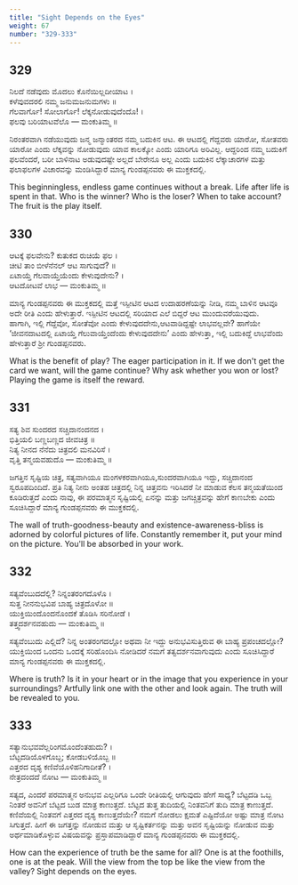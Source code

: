 ```yaml
---
title: "Sight Depends on the Eyes"
weight: 67
number: "329-333"
---
```


## 329

ನಿಲದೆ ನಡೆವುದು ಮೊದಲು ಕೊನೆಯಿಲ್ಲದೀಯಾಟ ।  
ಕಳೆವುವದರಲಿ ನಮ್ಮ ಜನುಮಜನುಮಗಳು ॥  
ಗೆಲವಾರ್ಗೊ! ಸೋಲಾರ್ಗೊ! ಲೆಕ್ಕನೋಡುವುದೆಂದೊ! ।  
ಫಲವು ಬರಿಯಾಟವೆಲೊ — ಮಂಕುತಿಮ್ಮ ॥

ನಿರಂತರವಾಗಿ ನಡೆಯುವುದು ಜನ್ಮ ಜನ್ಮಾಂತರದ ನಮ್ಮ ಬದುಕಿನ ಆಟ. ಈ ಆಟದಲ್ಲಿ ಗೆದ್ದವರು ಯಾರೋ, ಸೋತವರು ಯಾರೋ ಎಂದು ಲೆಕ್ಕವನ್ನು ನೋಡುವುದು ಯಾವ ಕಾಲಕ್ಕೋ ಎಂದು ಯಾರಿಗೂ ಅರಿವಿಲ್ಲ. ಆದ್ದರಿಂದ ನಮ್ಮ ಬದುಕಿಗೆ ಫಲವೆಂದರೆ, ಬರೀ ಬಾಳಿನಾಟ ಅಡುವುದಷ್ಟೇ ಅಲ್ಲದೆ ಬೇರೇನೂ ಅಲ್ಲ ಎಂದು ಬದುಕಿನ ಲೆಕ್ಕಾಚಾರಗಳ ಮತ್ತು ಫಲಾಫಲಗಳ ವಿಚಾರವನ್ನು ಮಂಡಿಸಿದ್ದಾರೆ ಮಾನ್ಯ ಗುಂಡಪ್ಪನವರು ಈ ಮುಕ್ತಕದಲ್ಲಿ.

This beginningless, endless game continues without a break. Life after life is spent in that. Who is the winner? Who is the loser? When to take account? The fruit is the play itself.

## 330

ಆಟಕ್ಕೆ ಫಲವೇನು? ಕುತುಕದ ರುಚಿಯೆ ಫಲ ।  
ಚೀಟಿ ತಾಂ ಬೀಳೆನೆನಲ್ ಆಟ ಸಾಗುವುದೆ? ॥  
ಏಟಾಯ್ತೆ ಗೆಲವಾಯ್ತೆಯೆಂದು ಕೇಳುವುದೇನು? ।  
ಆಟದೋಟವೆ ಲಾಭ — ಮಂಕುತಿಮ್ಮ ॥

ಮಾನ್ಯ ಗುಂಡಪ್ಪನವರು ಈ ಮುಕ್ತಕದಲ್ಲಿ ಮತ್ತೆ ಇಸ್ಪೀಟಿನ ಆಟದ ಉದಾಹರಣೆಯನ್ನು ನೀಡಿ, ನಮ್ಮ ಬಾಳಿನ ಆಟವೂ ಅದೇ ರೀತಿ ಎಂದು ಹೇಳುತ್ತಾರೆ. ಇಸ್ಪೀಟಿನ ಆಟದಲ್ಲಿ ಸರಿಯಾದ ಎಲೆ ಬಿದ್ದರೆ ಆಟ ಮುಂದುವರೆಯುವುದು.  
 ಹಾಗಾಗಿ, ಇಲ್ಲಿ ಗೆದ್ದೆವೋ, ಸೋತೆವೋ ಎಂದು ಕೇಳುವುದದೇನು,ಆಟವಾಡಿದ್ದಷ್ಟೇ ಲಾಭವಲ್ಲವೇ? ಹಾಗೆಯೇ ‘ಜೀವನದಾಟದಲ್ಲಿ ಏಟಾಯ್ತೆ ಗೆಲುವಾಯ್ತೆಂದೆಂದು ಕೇಳುವುದದೇನು’ ಎಂದು ಹೇಳುತ್ತಾ, ಇಲ್ಲಿ ಬದುಕಿದ್ದೆ ಲಾಭವೆಂದು ಹೇಳುತ್ತಾರೆ ಶ್ರೀ ಗುಂಡಪ್ಪನವರು.

What is the benefit of play? The eager participation in it. If we don't get the card we want, will the game continue? Why ask whether you won or lost? Playing the game is itself the reward.

## 331

ಸತ್ಯ ಶಿವ ಸುಂದರದ ಸಚ್ಚಿದಾನಂದನದ ।  
ಭಿತ್ತಿಯಲಿ ಬಣ್ಣಬಣ್ಣದ ಜೀವಚಿತ್ರ ॥  
ನಿತ್ಯ ನೀನದ ನೆನೆದು ಚಿತ್ರದಲಿ ಮನವಿರಿಸೆ ।  
ವೃತ್ತಿ ತನ್ಮಯವಹುದೊ — ಮಂಕುತಿಮ್ಮ ॥

ಜಗತ್ತಿನ ಸೃಷ್ಟಿಯ ಚಿತ್ರ, ಸತ್ಯವಾಗಿಯೂ ಮಂಗಳಕರವಾಗಿಯೂ,ಸುಂದರವಾಗಿಯೂ ಇದ್ದು, ಸಚ್ಚಿದಾನಂದ ಸ್ವರೂಪದಿಂದಿದೆ. ಪ್ರತಿ ನಿತ್ಯ ನೀನು ಅಂತಹ ಚಿತ್ರದಲ್ಲಿ ನಿನ್ನ ಚಿತ್ತವನು ಇರಿಸಿದರೆ ನೀ ಮಾಡುವ ಕೆಲಸ ತನ್ಮಯತೆಯಿಂದ ಕೂಡಿರುತ್ತದೆ ಎಂದು ನಾವು, ಈ ಪರಮಾತ್ಮನ ಸೃಷ್ಟಿಯಲ್ಲಿ ಏನನ್ನು ಮತ್ತು ಜಗಚ್ಚಿತ್ರವನ್ನು ಹೇಗೆ ಕಾಣಬೇಕು ಎಂದು ಸೂಚಿಸಿದ್ದಾರೆ ಮಾನ್ಯ ಗುಂಡಪ್ಪನವರು ಈ ಮುಕ್ತಕದಲ್ಲಿ.

The wall of truth-goodness-beauty and existence-awareness-bliss is adorned by colorful pictures of life. Constantly remember it, put your mind on the picture. You'll be absorbed in your work.

## 332

ಸತ್ಯವೆಂಬುದದೆಲ್ಲಿ? ನಿನ್ನಂತರಂಗದೊಳೊ ।  
ಸುತ್ತ ನೀನನುಭವಿಪ ಬಾಹ್ಯ ಚಿತ್ರದೊಳೋ ॥  
ಯುಕ್ತಿಯಿಂದೊಂದನೊಂದಕೆ ತೊಡಿಸಿ ಸರಿನೋಡೆ ।  
ತತ್ತ್ವದರ್ಶನವಹುದು — ಮಂಕುತಿಮ್ಮ ॥

ಸತ್ಯವೆಂಬುದು ಎಲ್ಲಿದೆ? ನಿನ್ನ ಅಂತರಂಗದಲ್ಲೋ ಅಥವಾ ನೀ ಇದ್ದು ಅನುಭವಿಸುತ್ತಿರುವ ಈ ಬಾಹ್ಯ ಪ್ರಪಂಚದಲ್ಲೋ? ಯುಕ್ತಿಯಿಂದ ಒಂದನು ಒಂದಕ್ಕೆ ಸರಿಹೊಂದಿಸಿ ನೋಡಿದರೆ ನಮಗೆ ತತ್ವದರ್ಶನವಾಗುವುದು ಎಂದು ಸೂಚಿಸಿದ್ದಾರೆ ಮಾನ್ಯ ಗುಂಡಪ್ಪನವರು ಈ ಮುಕ್ತಕದಲ್ಲಿ.

Where is truth? Is it in your heart or in the image that you experience in your surroundings? Artfully link one with the other and look again. The truth will be revealed to you.

## 333

ಸತ್ಯಾನುಭವವೆಲ್ಲರಿಂಗಮೊಂದೆಂತಹುದು? ।  
ಬೆಟ್ಟದಡಿಯೊಳಗೊಬ್ಬ; ಕೋಡಬಳಿಯೊಬ್ಬ ॥  
ಎತ್ತರದ ದೃಶ್ಯ ಕಣಿವೆಯೊಳಿಹನಿಗಾದೀತೆ? ।  
ನೇತ್ರದಂದದೆ ನೋಟ — ಮಂಕುತಿಮ್ಮ ॥

ಸತ್ಯದ, ಎಂದರೆ ಪರಮಾತ್ಮನ ಅನುಭವ ಎಲ್ಲರಿಗೂ ಒಂದೇ ರೀತಿಯಲ್ಲಿ ಆಗುವುದು ಹೇಗೆ ಸಾಧ್ಯ? ಬೆಟ್ಟದಡಿ ಒಬ್ಬ ನಿಂತರೆ ಅವನಿಗೆ ಬೆಟ್ಟದ ಬುಡ ಮಾತ್ರ ಕಾಣುತ್ತದೆ. ಬೆಟ್ಟದ ತುತ್ತ ತುದಿಯಲ್ಲಿ ನಿಂತವನಿಗೆ ತುದಿ ಮಾತ್ರ ಕಾಣುತ್ತದೆ. ಕಣಿವೆಯಲ್ಲಿ ನಿಂತವಗೆ ಎತ್ತರದ ದೃಶ್ಯ ಕಾಣುತ್ತದೆಯೇ? ನಮಗೆ ನೋಡಲು ಕ್ಷಮತೆ ಎಷ್ಟಿದೆಯೋ ಅಷ್ಟು ಮಾತ್ರ ನೋಟ ಸಿಗುತ್ತದೆ. ಹೀಗೆ ಈ ಜಗತ್ತನ್ನು ನೋಡುವ ಮತ್ತು ಆ ಸೃಷ್ಟಿಕರ್ತನನ್ನು ಮತ್ತು ಅವನ ಸೃಷ್ಟಿಯನ್ನು ನೋಡುವ ಮತ್ತು ಅರ್ಥಮಾಡಿಕೊಳ್ಳುವ ವಿಷಯವನ್ನು ಪ್ರಸ್ತಾಪಮಾಡಿದ್ದಾರೆ ಮಾನ್ಯ ಗುಂಡಪ್ಪನವರು ಈ ಮುಕ್ತಕದಲ್ಲಿ.

How can the experience of truth be the same for all? One is at the foothills, one is at the peak. Will the view from the top be like the view from the valley? Sight depends on the eyes.
